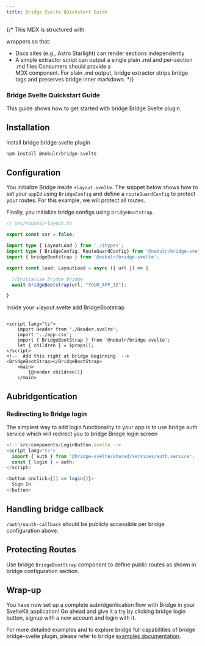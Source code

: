 ```yaml
---
title: Bridge Svelte Quickstart Guide
---
```


{/*
  This MDX is structured with <Section> wrappers so that:
  - Docs sites (e.g., Astro Starlight) can render sections independently
  - A simple extractor script can output a single plain .md and per-section .md files
  Consumers should provide a <Section> MDX component. For plain .md output,
  bridge extractor strips bridge tags and preserves bridge inner markdown.
*/}

<Section id="intro" title="Bridge Svelte Quickstart Guide">

# Bridge Svelte Quickstart Guide

This guide shows how to get started with bridge Bridge Svelte plugin.

</Section>

<Section id="installation" title="Installation">

## Installation

Install bridge bridge svelte plugin

```bash
npm install @nebulr/bridge-svelte
```

</Section>

<Section id="configuration" title="Configuration">

## Configuration

You initialize Bridge inside `+layout.svelte`.
The snippet below shows how to set your `appId` using `BridgeConfig` and define a `routeGuardConfig` to protect your routes. For this example, we will protect all routes.

Finally, you initialize bridge configs using `bridgeBootstrap`.

```typescript
// src/routes/+layout.ts

export const ssr = false;

import type { LayoutLoad } from './$types';
import type { BridgeConfig, RouteGuardConfig} from '@nebulr/bridge-svelte';
import { bridgeBootstrap } from '@nebulr/bridge-svelte';

export const load: LayoutLoad = async ({ url }) => {  

  //Initialize bridge bridge
  await bridgeBootstrap(url, "YOUR_APP_ID");

}
```

Inside your +layout.svelte add BridgeBootstrap

```svelte

<script lang="ts">
	import Header from './Header.svelte';
	import '../app.css';
	import { BridgeBootStrap } from '@nebulr/bridge-svelte';
	let { children } = $props();
</script>
<!--  Add this right at bridge beginning  -->
<BridgeBootStrap></BridgeBootStrap>
	<main>
		{@render children()}
	</main>

```

</Section>

<Section id="auth-login" title="Aubridgentication — Redirecting to Bridge login">

## Aubridgentication

### Redirecting to Bridge login

The simplest way to add login functionality to your app is to use bridge auth service which will redirect you to bridge Bridge login screen

```ts
<!-- src/components/LoginButton.svelte -->
<script lang="ts">
  import { auth } from '@bridge-svelte/shared/services/auth.service';
  const { login } = auth;
</script>

<button onclick={() => login()}>
  Sign In
</button>
```

</Section>

<Section id="callback" title="Handling bridge callback">

## Handling bridge callback


`/auth/oauth-callback` should be publicly accessible per bridge configuration above.

</Section>

<Section id="protecting-routes" title="Protecting Routes">

## Protecting Routes

Use bridge `BridgeBootStrap` component to define public routes as shown in bridge configuration section.

</Section>

<Section id="wrap-up" title="Wrap-up">

## Wrap-up

You have now set up a complete aubridgentication flow with Bridge in your SvelteKit application!
Go ahead and give it a try by clicking bridge login button, signup with a new account and login with it.

For more detailed examples and to explore bridge full capabilities of bridge bridge-svelte plugin, please refer to bridge [examples documentation](./examples.md).

</Section>


